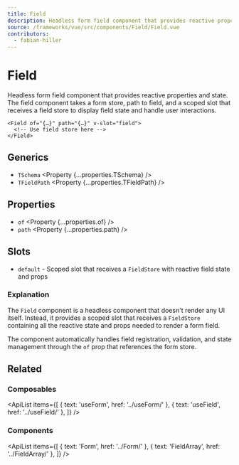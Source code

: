 ```yaml
---
title: Field
description: Headless form field component that provides reactive properties and state.
source: /frameworks/vue/src/components/Field/Field.vue
contributors:
  - fabian-hiller
---
```



# Field

Headless form field component that provides reactive properties and state. The field component takes a form store, path to field, and a scoped slot that receives a field store to display field state and handle user interactions.

```vue
<Field of="{…}" path="{…}" v-slot="field">
  <!-- Use field store here -->
</Field>
```

## Generics

- `TSchema` <Property {...properties.TSchema} />
- `TFieldPath` <Property {...properties.TFieldPath} />

## Properties

- `of` <Property {...properties.of} />
- `path` <Property {...properties.path} />

## Slots

- `default` - Scoped slot that receives a <Link href="../FieldStore/">`FieldStore`</Link> with reactive field state and props

### Explanation

The `Field` component is a headless component that doesn't render any UI itself. Instead, it provides a scoped slot that receives a <Link href="../FieldStore/">`FieldStore`</Link> containing all the reactive state and props needed to render a form field.

The component automatically handles field registration, validation, and state management through the `of` prop that references the form store.

## Related

### Composables

<ApiList
  items={[
    { text: 'useForm', href: '../useForm/' },
    { text: 'useField', href: '../useField/' },
  ]}
/>

### Components

<ApiList
  items={[
    { text: 'Form', href: '../Form/' },
    { text: 'FieldArray', href: '../FieldArray/' },
  ]}
/>

